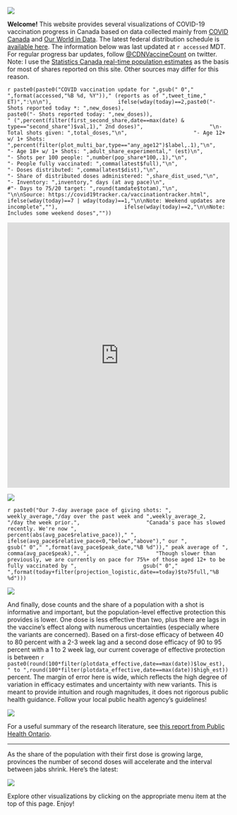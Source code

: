 
![](Plots/plot_main2.png)

**Welcome!** This website provides several visualizations of COVID-19 vaccination progress in Canada based on data collected mainly from [COVID Canada](https://covid19tracker.ca/vaccinationtracker.html) and [Our World in Data](https://ourworldindata.org/covid-vaccinations). The latest federal distribution schedule is [available here](https://www.canada.ca/en/public-health/services/diseases/2019-novel-coronavirus-infection/prevention-risks/covid-19-vaccine-treatment/vaccine-rollout.html). The information below was last updated at `r accessed` MDT. For regular progress bar updates, follow <a href="https://twitter.com/CDNVaccineCount" class="uri">@CDNVaccineCount</a> on twitter. Note: I use the [Statistics Canada real-time population estimates](https://www150.statcan.gc.ca/n1/pub/71-607-x/71-607-x2018005-eng.htm) as the basis for most of shares reported on this site. Other sources may differ for this reason.

`r paste0(paste0("COVID vaccination update for ",gsub(" 0"," ",format(accessed,"%B %d, %Y"))," (reports as of ",tweet_time," ET)",":\n\n"),
                    ifelse(wday(today)==2,paste0("- Shots reported today *: ",new_doses),
                           paste0("- Shots reported today: ",new_doses)),
                           " (",percent(filter(first_second_share,date==max(date) & type=="second_share")$val,1)," 2nd doses)",
                    "\n- Total shots given: ",total_doses,"\n",
                    "- Age 12+ w/ 1+ Shots: ",percent(filter(plot_multi_bar,type=="any_age12")$label,.1),"\n",
                    "- Age 18+ w/ 1+ Shots: ",adult_share_experimental," (est)\n",
                    "- Shots per 100 people: ",number(pop_share*100,.1),"\n",
                    "- People fully vaccinated: ",comma(latest$full),"\n",
                    "- Doses distributed: ",comma(latest$dist),"\n",
                    "- Share of distributed doses administered: ",share_dist_used,"\n",
                    "- Inventory: ",inventory," days (at avg pace)\n",
                    #"- Days to 75/20 target: ",round(tamdate$totam),"\n",
                    "\n\nSource: https://covid19tracker.ca/vaccinationtracker.html",
                    ifelse(wday(today)==7 | wday(today)==1,"\n\nNote: Weekend updates are incomplete",""),
                    ifelse(wday(today)==2,"\n\nNote: Includes some weekend doses",""))`

<iframe title="COVID Vaccination Progress in Canada" aria-label="table" id="datawrapper-chart-d3PPr" src="https://datawrapper.dwcdn.net/d3PPr/2/" scrolling="no" frameborder="0" style="width: 0; min-width: 100% !important; border: none;" height="601"></iframe><script type="text/javascript">!function(){"use strict";window.addEventListener("message",(function(a){if(void 0!==a.data["datawrapper-height"])for(var e in a.data["datawrapper-height"]){var t=document.getElementById("datawrapper-chart-"+e)||document.querySelector("iframe[src*='"+e+"']");t&&(t.style.height=a.data["datawrapper-height"][e]+"px")}}))}();
</script>

![](Plots/plot_total.png)

`r paste0("Our 7-day average pace of giving shots: ",
                    weekly_average,"/day over the past week and ",weekly_average_2,
                    "/day the week prior.",
                    "Canada's pace has slowed recently. We're now ",
                    percent(abs(avg_pace$relative_pace))," ",
                    ifelse(avg_pace$relative_pace<0,"below","above")," our ",
                    gsub(" 0"," ",format(avg_pace$peak_date,"%B %d"))," peak average of ",
                    comma(avg_pace$peak),". ",
                    "Though slower than previously, we are currently on pace for 75%+ of those aged 12+ to be fully vaccinated by ",
                    gsub(" 0"," ",format(today+filter(projection_logistic,date==today)$to75full,"%B %d")))`

![](Plots/pace_national2.png)

And finally, dose counts and the share of a population with a shot is informative and important, but the population-level effective protection this provides is lower. One dose is less effective than two, plus there are lags in the vaccine's effect along with numerous uncertainties (especially where the variants are concerned). Based on a first-dose efficacy of between 40 to 80 percent with a 2-3 week lag and a second dose efficacy of 90 to 95 percent with a 1 to 2 week lag, our current coverage of effective protection is between `r paste0(round(100*filter(plotdata_effective,date==max(date))$low_est),
                        " to ",round(100*filter(plotdata_effective,date==max(date))$high_est))` percent. The margin of error here is wide, which reflects the high degree of variation in efficacy estimates and uncertainty with new variants. This is meant to provide intuition and rough magnitudes, it does not rigorous public health guidance. Follow your local public health agency's guidelines! 

![](Plots/plot_effective.png)

For a useful summary of the research literature, see [this report from Public Health Ontario](https://www.publichealthontario.ca/-/media/documents/ncov/covid-wwksf/2021/04/wwksf-vaccine-effectiveness.pdf?la=en).

---

As the share of the population with their first dose is growing large, provinces the number of second doses will accelerate and the interval between jabs shrink. Here's the latest:

![](Plots/plot_first_second.png)

Explore other visualizations by clicking on the appropriate menu item at the top of this page. Enjoy!
